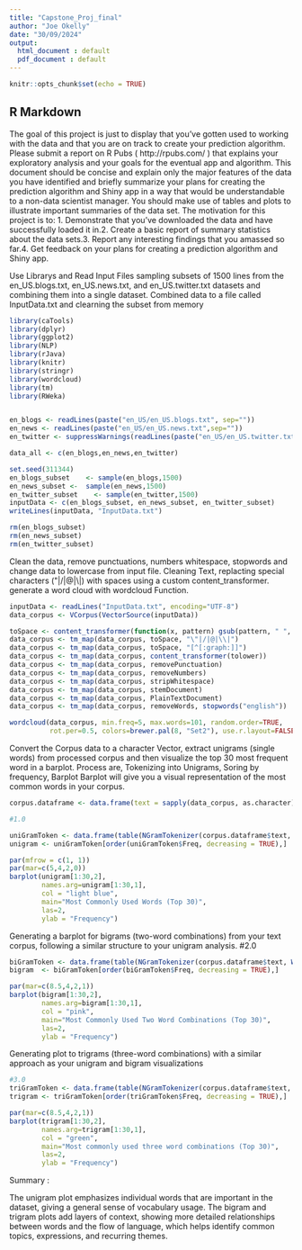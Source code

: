 ```yaml
---
title: "Capstone_Proj_final"
author: "Joe Okelly"
date: "30/09/2024"
output: 
  html_document : default
  pdf_document : default
---
```


```r
knitr::opts_chunk$set(echo = TRUE)
```

## R Markdown

The goal of this project is just to display that you've gotten used to working with the data and that you are on track to create your prediction algorithm. Please submit a report on R Pubs (
http://rpubs.com/
) that explains your exploratory analysis and your goals for the eventual app and algorithm. This document should be concise and explain only the major features of the data you have identified and briefly summarize your plans for creating the prediction algorithm and Shiny app in a way that would be understandable to a non-data scientist manager. You should make use of tables and plots to illustrate important summaries of the data set. The motivation for this project is to: 1. Demonstrate that you've downloaded the data and have successfully loaded it in.2. Create a basic report of summary statistics about the data sets.3. Report any interesting findings that you amassed so far.4. Get feedback on your plans for creating a prediction algorithm and Shiny app. 

Use Librarys and Read Input Files
sampling subsets of 1500 lines from the en_US.blogs.txt, en_US.news.txt, and en_US.twitter.txt datasets and combining them into a single dataset. 
Combined data to a file called InputData.txt and clearning the subset from memory

```r
library(caTools)
library(dplyr)
library(ggplot2)
library(NLP)
library(rJava)
library(knitr)
library(stringr)
library(wordcloud)
library(tm)
library(RWeka)


en_blogs <- readLines(paste("en_US/en_US.blogs.txt", sep=""))
en_news <- readLines(paste("en_US/en_US.news.txt",sep=""))
en_twitter <- suppressWarnings(readLines(paste("en_US/en_US.twitter.txt", sep="")))

data_all <- c(en_blogs,en_news,en_twitter)

set.seed(311344)
en_blogs_subset    <- sample(en_blogs,1500)
en_news_subset <-  sample(en_news,1500)
en_twitter_subset    <- sample(en_twitter,1500)
inputData <- c(en_blogs_subset, en_news_subset, en_twitter_subset)
writeLines(inputData, "InputData.txt")

rm(en_blogs_subset)
rm(en_news_subset)
rm(en_twitter_subset)

```
Clean the data, remove punctuations, numbers whitespace, stopwords and change data to lowercase from input file. Cleaning Text, replacting special characters (\"|/|@|\\|) with spaces using a custom content_transformer. generate a word cloud with wordcloud Function.


```r
inputData <- readLines("InputData.txt", encoding="UTF-8")
data_corpus <- VCorpus(VectorSource(inputData))

toSpace <- content_transformer(function(x, pattern) gsub(pattern, " ", x))
data_corpus <- tm_map(data_corpus, toSpace, "\"|/|@|\\|")
data_corpus <- tm_map(data_corpus, toSpace, "[^[:graph:]]")
data_corpus <- tm_map(data_corpus, content_transformer(tolower))
data_corpus <- tm_map(data_corpus, removePunctuation)
data_corpus <- tm_map(data_corpus, removeNumbers)
data_corpus <- tm_map(data_corpus, stripWhitespace)
data_corpus <- tm_map(data_corpus, stemDocument)
data_corpus <- tm_map(data_corpus, PlainTextDocument)
data_corpus <- tm_map(data_corpus, removeWords, stopwords("english"))

wordcloud(data_corpus, min.freq=5, max.words=101, random.order=TRUE,
          rot.per=0.5, colors=brewer.pal(8, "Set2"), use.r.layout=FALSE)

```
Convert the Corpus data to a character Vector, extract unigrams (single words) from processed corpus 
and then visualize the top 30 most frequent word in a barplot.
Process are, Tokenizing into Unigrams, Soring by frequency, Barplot
Barplot will give you a visual representation of the most common words in your corpus. 

```r
corpus.dataframe <- data.frame(text = sapply(data_corpus, as.character), stringsAsFactors = FALSE)

#1.0

uniGramToken <- data.frame(table(NGramTokenizer(corpus.dataframe$text, Weka_control(min = 1, max = 1))))
unigram <- uniGramToken[order(uniGramToken$Freq, decreasing = TRUE),]

par(mfrow = c(1, 1))
par(mar=c(5,4,2,0))
barplot(unigram[1:30,2], 
        names.arg=unigram[1:30,1], 
        col = "light blue", 
        main="Most Commonly Used Words (Top 30)", 
        las=2, 
        ylab = "Frequency")

```

Generating a barplot for bigrams (two-word combinations) from your text corpus, following a similar structure to your unigram analysis.
#2.0

```r
biGramToken <- data.frame(table(NGramTokenizer(corpus.dataframe$text, Weka_control(min = 2, max = 2))))
bigram  <- biGramToken[order(biGramToken$Freq, decreasing = TRUE),]

par(mar=c(8.5,4,2,1))
barplot(bigram[1:30,2], 
        names.arg=bigram[1:30,1], 
        col = "pink", 
        main="Most Commonly Used Two Word Combinations (Top 30)", 
        las=2, 
        ylab = "Frequency")
```

Generating plot to trigrams (three-word combinations) with a similar approach as your unigram and bigram visualizations

```r
#3.0
triGramToken <- data.frame(table(NGramTokenizer(corpus.dataframe$text, Weka_control(min = 3, max = 3))))
trigram <- triGramToken[order(triGramToken$Freq, decreasing = TRUE),]

par(mar=c(8.5,4,2,1))
barplot(trigram[1:30,2], 
        names.arg=trigram[1:30,1], 
        col = "green", 
        main="Most commonly used three word combinations (Top 30)", 
        las=2, 
        ylab = "Frequency")

```

Summary :

The unigram plot emphasizes individual words that are important in the dataset, giving a general sense of vocabulary usage.
The bigram and trigram plots add layers of context, showing more detailed relationships between words and the flow of language, which helps identify common topics, expressions, and recurring themes.

